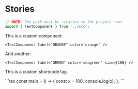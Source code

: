 # Stories


```typescript
// NOTE: The path must be relative to the project root.
import { TestComponent } from '../src';
```

This is a custom component:

<TestComponent label="ORANGE" color='orange' />

```tsx
<TestComponent label="ORANGE" color='orange' />
```

And another:

<TestComponent label="GREEN" color='seagreen' size={100} />

```tsx
<TestComponent label="GREEN" color='seagreen' size={100} />
```

This is a custom <Blink color='seagreen'>shortcode</Blink> tag.

<CodeBlock>
```tsx
const main = () => {
  const x = 100;
  console.log(x);
};
```
</CodeBlock>
